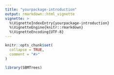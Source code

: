 ```yaml
---
title: "yourpackage-introduction"
output: rmarkdown::html_vignette
vignette: >
  %\VignetteIndexEntry{yourpackage-introduction}
  %\VignetteEngine{knitr::rmarkdown}
  %\VignetteEncoding{UTF-8}
---
```


```r
knitr::opts_chunk$set(
  collapse = TRUE,
  comment = "#>"
)
```

```r
library(SBMTrees)
```

